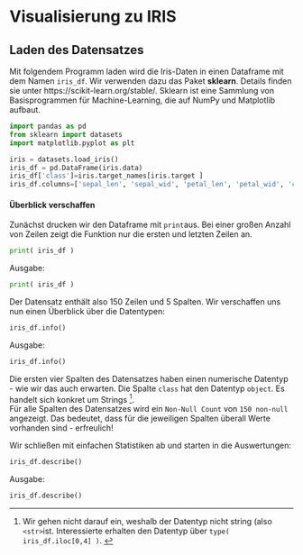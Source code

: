 # Visualisierung zu IRIS 


## Laden des Datensatzes

Mit folgendem Programm laden wird die Iris-Daten in einen Dataframe mit dem Namen `iris_df`. Wir verwenden dazu das Paket **sklearn**. Details finden sie unter https://scikit-learn.org/stable/. Sklearn ist eine Sammlung von Basisprogrammen für Machine-Learning, die auf NumPy und Matplotlib aufbaut.
```python
import pandas as pd
from sklearn import datasets
import matplotlib.pyplot as plt

iris = datasets.load_iris()
iris_df = pd.DataFrame(iris.data)
iris_df['class']=iris.target_names[iris.target ]
iris_df.columns=['sepal_len', 'sepal_wid', 'petal_len', 'petal_wid', 'class']
```



#### Überblick verschaffen {-}

Zunächst drucken wir den Dataframe mit `print`aus. Bei einer großen Anzahl von Zeilen zeigt die Funktion nur die ersten und letzten Zeilen an.

```python
print( iris_df )
```
Ausgabe:
```python
print( iris_df )
```
Der Datensatz enthält also 150 Zeilen und 5 Spalten. Wir verschaffen uns nun einen Überblick  über die Datentypen:

```python
iris_df.info()
```
Ausgabe:
```python
iris_df.info()
```
Die ersten vier Spalten des Datensatzes  haben einen numerische Datentyp - wie wir das auch erwarten. Die Spalte  `class` hat den Datentyp `object`. Es handelt sich  konkret um Strings
^[Wir gehen nicht darauf ein, weshalb der Datentyp nicht string (also `<str>`ist. Interessierte erhalten den Datentyp über `type( iris_df.iloc[0,4] )`. ].  
Für alle Spalten  des Datensatzes wird ein `Non-Null Count` von `150 non-null` angezeigt. Das bedeutet, dass für die jeweiligen Spalten überall Werte vorhanden sind - erfreulich!

Wir schließen mit einfachen Statistiken ab und starten in die Auswertungen:
```python
iris_df.describe()
```
Ausgabe:
```python
iris_df.describe()
```


